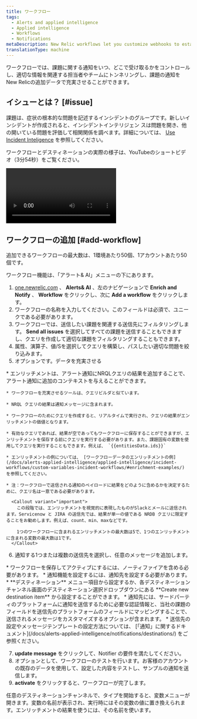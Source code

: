 ```yaml
---
title: ワークフロー
tags:
  - Alerts and applied intelligence
  - Applied intelligence
  - Workflows
  - Notifications
metaDescription: New Relic workflows let you customize webhooks to establish two-way integrations with your external incident management tool.
translationType: machine
---
```


ワークフローでは、課題に関する通知をいつ、どこで受け取るかをコントロールし、適切な情報を関連する担当者やチームにトンネリングし、課題の通知をNew Relicの追加データで充実させることができます。

## イシューとは？ [#issue]

課題は、症状の根本的な問題を記述するインシデントのグループです。新しいインシデントが作成されると、インシデントインテリジェン スは問題を開き、他の開いている問題を評価して相関関係を調べます。詳細については、 [Use Incident Inteligence](/docs/alerts-applied-intelligence/applied-intelligence/incident-intelligence/use-incident-intelligence/) を参照してください。

ワークフローとデスティネーションの実際の様子は、YouTubeのショートビデオ（3分54秒）をご覧ください。

<Video
  id="eeUPa3W16Tk"
  type="youtube"
/>

## ワークフローの追加 [#add-workflow]

<Callout variant="tip">
  追加できるワークフローの最大数は、1環境あたり50個、1アカウントあたり50個です。
</Callout>

ワークフロー機能は、「アラート& AI」メニューの下にあります。

1. [one.newrelic.com](one.newrelic.com) 、 **Alerts& AI** 、左のナビゲーションで **Enrich and Notify** 、 **Workflow** をクリックし、次に **Add a workflow** をクリックします。
2. ワークフローの名称を入力してください。このフィールドは必須で、ユニークである必要があります。
3. ワークフローでは、送信したい課題を関連する送信先にフィルタリングします。 **Send all issues** を選択してすべての課題を送信することもできますし、クエリを作成して適切な課題をフィルタリングすることもできます。
4. 属性、演算子、値/Sを選択してクエリを構築し、パスしたい適切な問題を絞り込みます。
5. オプションです。データを充実させる

<CollapserGroup>
  <Collapser
    className="freq-link"
    id="enrichments"
    title="エンリッチメント"
  >
    * エンリッチメントは、アラート通知にNRQLクエリの結果を追加することで、アラート通知に追加のコンテキストを与えることができます。

    * ワークフローを充実させるツールは、クエリビルダと似ています。

    * NRQL クエリの結果は通知メッセージに含まれます。

    * ワークフローのためにクエリを作成すると、リアルタイムで実行され、クエリの結果がエンリッチメントの価値となります。

    * 有効なクエリであれば、結果が空であってもワークフローに保存することができますが、エンリッチメントを保存する前にクエリを実行する必要があります。また、課題固有の変数を使用してクエリを実行することもできます。例えば、 `{{entitiesData.ids}}`

    * エンリッチメントの例については、 [ワークフローデータのエンリッチメントの例](/docs/alerts-applied-intelligence/applied-intelligence/incident-workflows/custom-variables-incident-workflows/#enrichment-examples/) を参照してください。

    * 注：ワークフローで送信される通知のペイロードに結果をどのように含めるかを決定するために、クエリ名は一意である必要があります。

      <Callout variant="important">
        この段階では、エンリッチメントを視覚的に表現したものがSlackとメールに送信されます。Servicenow と JIRA の送信先では、結果が単一の値である NRDB クエリに限定することをお勧めします。例えば、count、min、maxなどです。

        1つのワークフローに含まれるエンリッチメントの最大数は5で、1つのエンリッチメントに含まれる変数の最大数は1です。
      </Callout>
  </Collapser>
</CollapserGroup>

6. 通知する1つまたは複数の送信先を選択し、任意のメッセージを追加します。

<CollapserGroup>
  <Collapser
    className="freq-link"
    id="notifier"
    title="ノーティファイア"
  >
    * ワークフローを保存してアクティブにするには、ノーティファイアを含める必要があります。
    * 通知機能を設定するには、通知先を設定する必要があります。
    * **デスティネーション** メニュー項目から設定するか、各デスティネーションチャンネル画面のデスティネーション選択ドロップダウンにある **Create new destination item** から設定することができます。
    * 通知先には、サードパーティのプラットフォームに通知を送信するために必要な認証情報と、当社の課題のフィールドを送信先のプラットフォームのフィールドにマッピングすることで、送信されるメッセージをカスタマイズするオプションが含まれます。
    * 送信先の設定やメッセージテンプレートの設定方法については、 [「通知」に関するドキュメント](/docs/alerts-applied-intelligence/notifications/destinations/) をご参照ください。
  </Collapser>
</CollapserGroup>

7. **update message** をクリックして、Notifier の要件を満たしてください。
8. オプションとして、ワークフローのテストを行います。お客様のアカウントの既存のデータを使用して、設定した内容をテストし、サンプルの通知を送信します。
9. **activate** をクリックすると、ワークフローが完了します。

<Callout variant="tip">
  任意のデスティネーションチャンネルで、タイプを開始すると、変数メニューが開きます。変数の名前が表示され、実行時にはその変数の値に置き換えられます。エンリッチメントの結果を使うには、その名前を使います。
</Callout>
